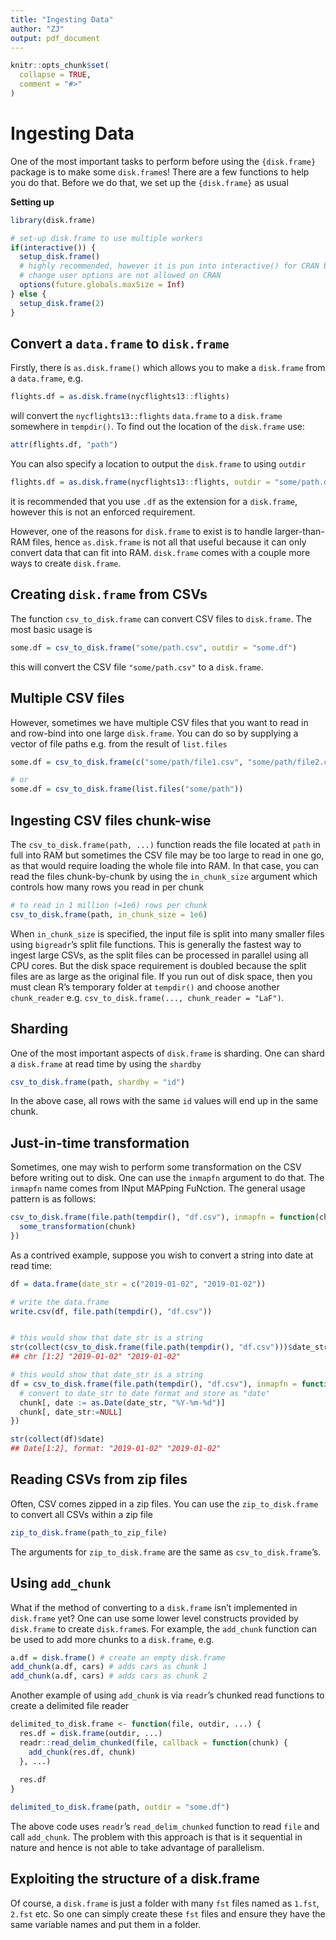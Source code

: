 ```yaml
---
title: "Ingesting Data"
author: "ZJ"
output: pdf_document
---
```


```r
knitr::opts_chunk$set(
  collapse = TRUE,
  comment = "#>"
)
```

# Ingesting Data

One of the most important tasks to perform before using the `{disk.frame}` package is to make some `disk.frame`s! There are a few functions to help you do that. Before we do that, we set up the `{disk.frame}` as usual

**Setting up**

```r
library(disk.frame)

# set-up disk.frame to use multiple workers
if(interactive()) {
  setup_disk.frame()
  # highly recommended, however it is pun into interactive() for CRAN because
  # change user options are not allowed on CRAN
  options(future.globals.maxSize = Inf)  
} else {
  setup_disk.frame(2)
}

```

## Convert a `data.frame` to `disk.frame`
Firstly, there is `as.disk.frame()` which allows you to make a `disk.frame` from a `data.frame`, e.g.

```r
flights.df = as.disk.frame(nycflights13::flights)
```

will convert the `nycflights13::flights` `data.frame` to a `disk.frame` somewhere in `tempdir()`. To find out the location of the `disk.frame` use:

```r
attr(flights.df, "path")
```

You can also specify a location to output the `disk.frame` to using `outdir`

```r
flights.df = as.disk.frame(nycflights13::flights, outdir = "some/path.df")
```

it is recommended that you use `.df` as the extension for a `disk.frame`, however this is not an enforced requirement.

However, one of the reasons for `disk.frame` to exist is to handle larger-than-RAM files, hence `as.disk.frame` is not all that useful because it can only convert data that can fit into RAM. `disk.frame` comes with a couple more ways to create `disk.frame`.

## Creating `disk.frame` from CSVs
The function `csv_to_disk.frame` can convert CSV files to `disk.frame`. The most basic usage is

```r
some.df = csv_to_disk.frame("some/path.csv", outdir = "some.df")
```

this will convert the CSV file `"some/path.csv"` to a `disk.frame`. 

## Multiple CSV files

However, sometimes we have multiple CSV files that you want to read in and row-bind into one large `disk.frame`. You can do so by supplying a vector of file paths e.g. from the result of `list.files`

```r
some.df = csv_to_disk.frame(c("some/path/file1.csv", "some/path/file2.csv"))

# or
some.df = csv_to_disk.frame(list.files("some/path"))
```

## Ingesting CSV files chunk-wise
The `csv_to_disk.frame(path, ...)` function reads the file located at `path` in full into RAM but sometimes the CSV file may be too large to read in one go, as that would require loading the whole file into RAM. In that case, you can read the files chunk-by-chunk by using the `in_chunk_size` argument which controls how many rows you read in per chunk

```r
# to read in 1 million (=1e6) rows per chunk
csv_to_disk.frame(path, in_chunk_size = 1e6)
```

When `in_chunk_size` is specified, the input file is split into many smaller files using `bigreadr`'s split file functions. This is generally the fastest way to ingest large CSVs, as the split files can be processed in parallel using all CPU cores. But the disk space requirement is doubled because the split files are as large as the original file. If you run out of disk space, then you must clean R's temporary folder at `tempdir()` and choose another `chunk_reader` e.g. `csv_to_disk.frame(..., chunk_reader = "LaF")`.

## Sharding
One of the most important aspects of `disk.frame` is sharding. One can shard a `disk.frame` at read time by using the `shardby`

```r
csv_to_disk.frame(path, shardby = "id")
```

In the above case, all rows with the same `id` values will end up in the same chunk.


## Just-in-time transformation
Sometimes, one may wish to perform some transformation on the CSV before writing out to disk. One can use the `inmapfn` argument to do that. The `inmapfn` name comes from INput MAPping FuNction. The general usage pattern is as follows:

```r
csv_to_disk.frame(file.path(tempdir(), "df.csv"), inmapfn = function(chunk) {
  some_transformation(chunk)
})
```

As a contrived example, suppose you wish to convert a string into date at read time:

```r
df = data.frame(date_str = c("2019-01-02", "2019-01-02"))

# write the data.frame 
write.csv(df, file.path(tempdir(), "df.csv"))


# this would show that date_str is a string
str(collect(csv_to_disk.frame(file.path(tempdir(), "df.csv")))$date_str)
## chr [1:2] "2019-01-02" "2019-01-02"

# this would show that date_str is a string
df = csv_to_disk.frame(file.path(tempdir(), "df.csv"), inmapfn = function(chunk) {
  # convert to date_str to date format and store as "date"
  chunk[, date := as.Date(date_str, "%Y-%m-%d")]
  chunk[, date_str:=NULL]
})

str(collect(df)$date)
## Date[1:2], format: "2019-01-02" "2019-01-02"
```

## Reading CSVs from zip files
Often, CSV comes zipped in a zip files. You can use the `zip_to_disk.frame` to convert all CSVs within a zip file

```r
zip_to_disk.frame(path_to_zip_file)
```

The arguments for `zip_to_disk.frame` are the same as `csv_to_disk.frame`'s.


## Using `add_chunk`

What if the method of converting to a `disk.frame` isn't implemented in `disk.frame` yet? One can use some lower level constructs provided by `disk.frame` to create `disk.frame`s. For example, the `add_chunk` function can be used to add more chunks to a `disk.frame`, e.g.

```r
a.df = disk.frame() # create an empty disk.frame
add_chunk(a.df, cars) # adds cars as chunk 1
add_chunk(a.df, cars) # adds cars as chunk 2
```

Another example of using `add_chunk` is via `readr`'s chunked read functions to create a delimited file reader

```r
delimited_to_disk.frame <- function(file, outdir, ...) {
  res.df = disk.frame(outdir, ...)
  readr::read_delim_chunked(file, callback = function(chunk) {
    add_chunk(res.df, chunk)
  }, ...)
  
  res.df
}

delimited_to_disk.frame(path, outdir = "some.df")
```

The above code uses `readr`'s `read_delim_chunked` function to read `file` and call `add_chunk`. The problem with this approach is that is it sequential in nature and hence is not able to take advantage of parallelism.

## Exploiting the structure of a disk.frame

Of course, a `disk.frame` is just a folder with many `fst` files named as `1.fst`, `2.fst` etc. So one can simply create these `fst` files and ensure they have the same variable names and put them in a folder.